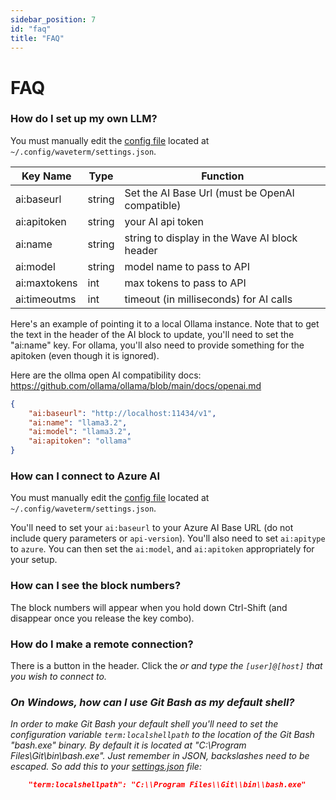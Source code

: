 ```yaml
---
sidebar_position: 7
id: "faq"
title: "FAQ"
---
```


# FAQ

### How do I set up my own LLM?

You must manually edit the [config file](./config) located at `~/.config/waveterm/settings.json`.

| Key Name | Type | Function |
|----------|------|----------|
| ai:baseurl | string | Set the AI Base Url (must be OpenAI compatible) |
| ai:apitoken | string | your AI api token |
| ai:name | string | string to display in the Wave AI block header |
| ai:model | string | model name to pass to API |
| ai:maxtokens | int | max tokens to pass to API |
| ai:timeoutms | int | timeout (in milliseconds) for AI calls |

Here's an example of pointing it to a local Ollama instance.  Note that to get the text in the header of the AI block
to update, you'll need to set the "ai:name" key.  For ollama, you'll also need to provide something for the
apitoken (even though it is ignored).

Here are the ollma open AI compatibility docs: https://github.com/ollama/ollama/blob/main/docs/openai.md

```json
{
	"ai:baseurl": "http://localhost:11434/v1",
	"ai:name": "llama3.2",
	"ai:model": "llama3.2",
	"ai:apitoken": "ollama"
}
```

### How can I connect to Azure AI

You must manually edit the [config file](./config) located at `~/.config/waveterm/settings.json`.

You'll need to set your `ai:baseurl` to your Azure AI Base URL (do not include query parameters or `api-version`).
You'll also need to set `ai:apitype` to `azure`.  You can then set the `ai:model`, and `ai:apitoken` appropriately
for your setup.

### How can I see the block numbers?

The block numbers will appear when you hold down Ctrl-Shift (and disappear once you release the key combo).

### How do I make a remote connection?

There is a button in the header.  Click the <i className="fa-sharp fa-laptop"/> or <i className="fa-sharp fa-arrow-right-arrow-left"/>
and type the `[user]@[host]` that you wish to connect to.

### On Windows, how can I use Git Bash as my default shell?

In order to make Git Bash your default shell you'll need to set the configuration variable `term:localshellpath` to
the location of the Git Bash "bash.exe" binary.  By default it is located at "C:\Program Files\Git\bin\bash.exe".
Just remember in JSON, backslashes need to be escaped.  So add this to your [settings.json](./config) file:

```json
    "term:localshellpath": "C:\\Program Files\\Git\\bin\\bash.exe"
```
